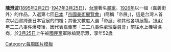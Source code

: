 '''[[陳澄波]]'''([[1895年]][[2月2日]]-[[1947年]][[3月25日]])，[[台灣]]著名[[畫家]]。[[1926年]]以一幅〈嘉義街外〉的作品，入選第七回[[日本]]「[[帝國美術展覽會]]」(簡稱「帝展」)，這是台灣人首次以西畫跨進日本官展的門檻；其後又數度入選「帝展」和其他各項展覽。[[1947年]][[二二八事件]]爆發後，因代表[[嘉義市]]「[[二二八事件處理委員會]]」前往水上機場協商，於[[3月25日]]上午被[[國民黨]]軍隊槍斃示眾，享年52歲
<noinclude>[[Category:每周图片模板]]</noinclude>
